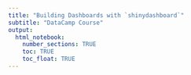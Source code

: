 ```yaml
---
title: "Building Dashboards with `shinydashboard`"
subtitle: "DataCamp Course"
output: 
  html_notebook:
    number_sections: TRUE
    toc: TRUE
    toc_float: TRUE
---
```


# 
